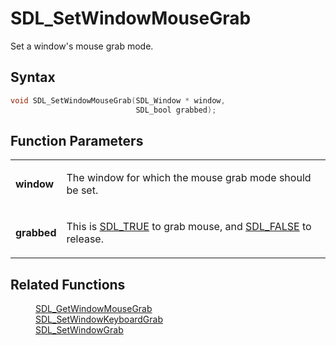 = SDL_SetWindowMouseGrab =

Set a window's mouse grab mode.

== Syntax ==

<syntaxhighlight lang='c'>
void SDL_SetWindowMouseGrab(SDL_Window * window,
                            SDL_bool grabbed);
</syntaxhighlight>

== Function Parameters ==

{|
|'''window'''
|The window for which the mouse grab mode should be set.
|-
|'''grabbed'''
|This is [[SDL_TRUE]] to grab mouse, and [[SDL_FALSE]] to release.
|}

== Related Functions ==

:[[SDL_GetWindowMouseGrab]]
:[[SDL_SetWindowKeyboardGrab]]
:[[SDL_SetWindowGrab]]



